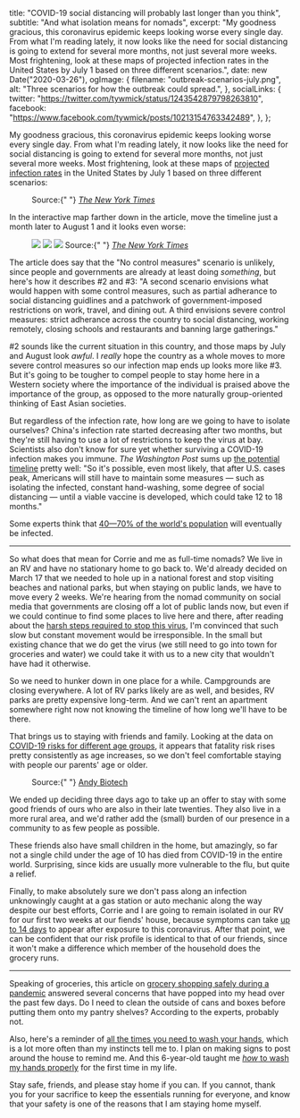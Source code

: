   title: "COVID-19 social distancing will probably last longer than you think",
  subtitle: "And what isolation means for nomads",
  excerpt:
    "My goodness gracious, this coronavirus epidemic keeps looking worse every single day. From what I'm reading lately, it now looks like the need for social distancing is going to extend for several more months, not just several more weeks. Most frightening, look at these maps of projected infection rates in the United States by July 1 based on three different scenarios.",
  date: new Date("2020-03-26"),
  ogImage: {
    filename: "outbreak-scenarios-july.png",
    alt: "Three scenarios for how the outbreak could spread.",
  },
  socialLinks: {
    twitter: "https://twitter.com/tywmick/status/1243542879798263810",
    facebook: "https://www.facebook.com/tywmick/posts/10213154763342489",
  },
};

<!--
Explicit wrapper export shouldn't be necessary, but when using MDX files as
Next.js pages, the [wrapper component](https://mdxjs.com/getting-started#using-the-wrapper)
doesn't receive [`layoutProps`](https://mdxjs.com/advanced/components#layout-props)
as it should. Perhaps this will be fixed in future versions of MDX and/or
@next/mdx?
-->



My goodness gracious, this coronavirus epidemic keeps looking worse every single
day. From what I'm reading lately, it now looks like the need for social
distancing is going to extend for several more months, not just several more
weeks. Most frightening, look at these maps of
[projected infection rates](https://www.nytimes.com/interactive/2020/03/20/us/coronavirus-model-us-outbreak.html)
in the United States by July 1 based on three different scenarios:

<Figure className="full-width-padded mt-2 mb-4">
  <Figure.Image
    src="/images/outbreak-scenarios-july.png"
    dimensions={{ width: 3204, height: 894 }}
    className="d-block mx-auto"
  />
  <Figure.Caption className="sans-serif text-center">
    Source:{" "}
    <a
      href="https://www.nytimes.com/interactive/2020/03/20/us/coronavirus-model-us-outbreak.html"
      title="Coronavirus Could Overwhelm U.S. Without Urgent Action, Estimates Say"
      className="text-secondary"
    >
      <cite>The New York Times</cite>
    </a>
  </Figure.Caption>
</Figure>

In the interactive map farther down in the article, move the timeline just a
month later to August 1 and it looks even worse:

<Figure className="full-width-padded mt-2 mb-4">
  <Row className="figure-img">
    <Col>
      <Image
        src="/images/outbreak-scenario-1-august.png"
        dimensions={{ width: 2402, height: 1510 }}
      />
    </Col>
    <Col>
      <Image
        src="/images/outbreak-scenario-2-august.png"
        dimensions={{ width: 2402, height: 1510 }}
      />
    </Col>
    <Col>
      <Image
        src="/images/outbreak-scenario-3-august.png"
        dimensions={{ width: 2402, height: 1510 }}
      />
    </Col>
  </Row>
  <Figure.Caption className="sans-serif text-center">
    Source:{" "}
    <a
      href="https://www.nytimes.com/interactive/2020/03/20/us/coronavirus-model-us-outbreak.html"
      title="Coronavirus Could Overwhelm U.S. Without Urgent Action, Estimates Say"
      className="text-secondary"
    >
      <cite>The New York Times</cite>
    </a>
  </Figure.Caption>
</Figure>

The article does say that the "No control measures" scenario is unlikely, since
people and governments are already at least doing _something_, but here's how it
describes #2 and #3: "A second scenario envisions what would happen with some
control measures, such as partial adherance to social distancing guidlines and a
patchwork of government-imposed restrictions on work, travel, and dining out. A
third envisions severe control measures: strict adherance across the country to
social distancing, working remotely, closing schools and restaurants and banning
large gatherings."

#2 sounds like the current situation in this country, and those maps by July and
August look _awful_. I _really_ hope the country as a whole moves to more severe
control measures so our infection map ends up looks more like #3. But it's going
to be tougher to compel people to stay home here in a Western society where the
importance of the individual is praised above the importance of the group, as
opposed to the more naturally group-oriented thinking of East Asian societies.

But regardless of the infection rate, how long are we going to have to isolate
ourselves? China's infection rate started decreasing after two months, but
they're still having to use a lot of restrictions to keep the virus at bay.
Scientists also don't know for sure yet whether surviving a COVID-19 infection
makes you immune. <cite>The Washington Post</cite> sums up
[the potential timeline](https://www.washingtonpost.com/health/2020/03/16/social-distancing-coronavirus/)
pretty well: "So it's possible, even most likely, that after U.S. cases peak,
Americans will still have to maintain some measures — such as isolating the
infected, constant hand-washing, some degree of social distancing — until a
viable vaccine is developed, which could take 12 to 18 months."

Some experts think that
[40—70% of the world's population](https://www.cbsnews.com/news/coronavirus-infection-outbreak-worldwide-virus-expert-warning-today-2020-03-02/)
will eventually be infected.

---

So what does that mean for Corrie and me as full-time nomads? We live in an RV
and have no stationary home to go back to. We'd already decided on March 17 that
we needed to hole up in a national forest and stop visiting beaches and national
parks, but when staying on public lands, we have to move every 2 weeks. We're
hearing from the nomad community on social media that governments are closing
off a lot of public lands now, but even if we could continue to find some places
to live here and there, after reading about the
[harsh steps required to stop this virus](https://www.nytimes.com/2020/03/22/health/coronavirus-restrictions-us.html),
I'm convinced that such slow but constant movement would be irresponsible. In
the small but existing chance that we do get the virus (we still need to go into
town for groceries and water) we could take it with us to a new city that
wouldn't have had it otherwise.

So we need to hunker down in one place for a while. Campgrounds are closing
everywhere. A lot of RV parks likely are as well, and besides, RV parks are
pretty expensive long-term. And we can't rent an apartment somewhere right now
not knowing the timeline of how long we'll have to be there.

That brings us to staying with friends and family. Looking at the data on
[COVID-19 risks for different age groups](https://www.vox.com/2020/3/23/21190033/coronavirus-covid-19-deaths-by-age),
it appears that fatality risk rises pretty consistently as age increases, so we
don't feel comfortable staying with people our parents' age or older.

<Figure className="full-width-padded mt-2 mb-4">
  <Figure.Image
    src={"https://pbs.twimg.com/media/ETuMzdBWAAgzf-T?format=jpg&name=medium"}
    dimensions={{ width: 1118, height: 732 }}
    className="d-block mx-auto"
    rounded
    border
  />
  <Figure.Caption className="sans-serif text-center">
    Source:{" "}
    <a
      href="https://twitter.com/AndyBiotech/status/1241741127205572609"
      title="Andy Biotech on Twitter"
      className="text-secondary"
    >
      Andy Biotech
    </a>
  </Figure.Caption>
</Figure>

We ended up deciding three days ago to take up an offer to stay with some good
friends of ours who are also in their late twenties. They also live in a more
rural area, and we'd rather add the (small) burden of our presence in a
community to as few people as possible.

These friends also have small children in the home, but amazingly, so far not a
single child under the age of 10 has died from COVID-19 in the entire world.
Surprising, since kids are usually more vulnerable to the flu, but quite a
relief.

Finally, to make absolutely sure we don't pass along an infection unknowingly
caught at a gas station or auto mechanic along the way despite our best efforts,
Corrie and I are going to remain isolated in our RV for our first two weeks at
our fiends' house, because symptoms can take
[up to 14 days](https://www.cdc.gov/coronavirus/2019-ncov/symptoms-testing/symptoms.html)
to appear after exposure to this coronavirus. After that point, we can be
confident that our risk profile is identical to that of our friends, since it
won't make a difference which member of the household does the grocery runs.

---

Speaking of groceries, this article on
[grocery shopping safely during a pandemic](https://slate.com/human-interest/2020/03/coronavirus-grocery-shopping-best-practices-explained.html)
answered several concerns that have popped into my head over the past few days.
Do I need to clean the outside of cans and boxes before putting them onto my
pantry shelves? According to the experts, probably not.

Also, here's a reminder of
[all the times you need to wash your hands](https://www.unicef.org/coronavirus/everything-you-need-know-about-washing-your-hands-protect-against-coronavirus-covid-19),
which is a lot more often than my instincts tell me to. I plan on making signs
to post around the house to remind me. And this 6-year-old taught me
[_how_ to wash my hands properly](https://www.instagram.com/tv/B9p5SQNF4cl/?igshid=ru10e9kt8ubi)
for the first time in my life.

Stay safe, friends, and please stay home if you can. If you cannot, thank you
for your sacrifice to keep the essentials running for everyone, and know that
your safety is one of the reasons that I am staying home myself.
